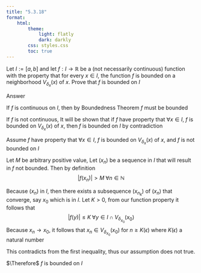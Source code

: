 ```yaml
---
title: "5.3.18"
format:
    html:
        theme:
            light: flatly
            dark: darkly
        css: styles.css
        toc: true
---
```


Let $I := [a,b]$ and let $f: I \to \mathbb{R}$ be a (not necessarily continuous) function with the property that for every $x \in I$, the function $f$ is bounded on a neighborhood $V_{\delta_x}(x)$ of $x$. Prove that $f$ is bounded on $I$

Answer

If $f$ is continuous on $I$, then by Boundedness Theorem $f$ must be bounded

If $f$ is not continuous, It will be shown that if $f$ have property that $\forall x \in I$, $f$ is bounded on $V_{\delta_x}(x)$ of $x$, then $f$ is bounded on $I$ by contradiction

Assume $f$ have property that $\forall x \in I$, $f$ is bounded on $V_{\delta_x}(x)$ of $x$, and $f$ is not bounded on $I$

Let $M$ be arbitrary positive value, Let $(x_n)$ be a sequence in $I$ that will result in $f$ not bounded. Then by definition $$|f(x_n)| > M \; \forall n \in \mathbb{N}$$

Because $(x_n)$ in $I$, then there exists a subsequence $(x_{n_k})$ of $(x_n)$ that converge, say $x_0$ which is in $I$. Let $K >0$, from our function property it follows that $$|f(y)| \leq K \; \forall y \in I \cap V_{\delta_{x_0}}(x_0)$$
Because $x_n \to x_0$, it follows that $x_n \in V_{\delta_{x_0}}(x_0)$ for $n \geq K(\epsilon)$ where $K(\epsilon)$ a natural number

This contradicts from the first inequality, thus our assumption does not true. 

$\Therefore$ $f$ is bounded on $I$